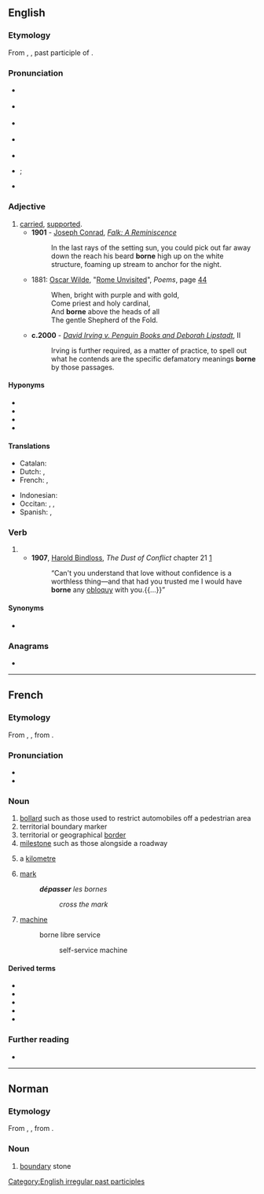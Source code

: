 {{also|Borne|borné}}
==English==

===Etymology===
From {{etyl|ang|en}} {{m|ang|boren}}, {{m|ang|ġeboren}}, past participle of {{m|ang|beran}}.

===Pronunciation===
* {{a|RP}} {{IPA|/bɔːn/|lang=en}}
* {{a|GenAm}} {{IPA|/bɔɹn/|lang=en}}
* {{a|rhotic|horse-hoarse}} {{IPA|/bo(ː)ɹn/|lang=en}}
* {{a|nonrhotic|horse-hoarse}} {{IPA|/boən/|lang=en}}
* {{audio|En-us-borne.ogg|Audio (US)|lang=en}}
* {{homophones|lang=en|born}} {{qualifier|accents with the {{w|horse–hoarse merger}}}}; {{l|en|bawn}} {{qualifier|[[non-rhotic]] accents with the horse–hoarse merger}}
* {{rhymes|ɔː(ɹ)n|lang=en}}

===Adjective===
{{en-adj|-}}

# [[carried]], [[supported]].
#* '''1901''' - [[w:Joseph Conrad|Joseph Conrad]], ''[[s:Falk|Falk: A Reminiscence]]''
#*: In the last rays of the setting sun, you could pick out far away down the reach his beard '''borne''' high up on the white structure, foaming up stream to anchor for the night.
#* 1881: [[w:Oscar Wilde|Oscar Wilde]], "[[s:Rome Unvisited|Rome Unvisited]]", ''Poems'', page [http://books.google.com/books?id=XlICAAAAQAAJ&pg=PA44&dq=wilde+%22Rome+Unvisited%22&hl=en&ei=MwaGTImqA8L_lgeK-4AZ&sa=X&oi=book_result&ct=result&resnum=1&ved=0CCkQ6AEwAA#v=onepage&q&f=false 44]
#*: When, bright with purple and with gold, <br/>Come priest and holy cardinal, <br/>And '''borne''' above the heads of all <br/>The gentle Shepherd of the Fold.
#* '''c.2000''' - ''[[s:David Irving v. Penguin Books and Deborah Lipstadt|David Irving v. Penguin Books and Deborah Lipstadt]]'', II
#*: Irving is further required, as a matter of practice, to spell out what he contends are the specific defamatory meanings '''borne''' by those passages.

====Hyponyms====
* {{l|en|airborne}}
* {{l|en|bloodborne}}
* {{l|en|trainborne}}
* {{l|en|waterborne}}

====Translations====
{{trans-top|carried, supported}}
* Catalan: {{t|ca|cargat}}
* Dutch: {{t+|nl|gedragen}}, {{t+|nl|ondersteund}}
* French: {{t+|fr|porté}}, {{t+|fr|supporté}}
{{trans-mid}}
* Indonesian: {{t+|id|dibawa}}
* Occitan: {{t|oc|cargat}}, {{t|oc|portat}}, {{t|oc|suportat}}
* Spanish: {{t+|es|soportado}}, {{t+|es|aguantado}}
{{trans-bottom}}

===Verb===
{{head|en|past participle}}

# {{inflection of|bear||past|part|lang=en}}
#* '''1907''', [[w:Harold Edward Bindloss|Harold Bindloss]], ''The Dust of Conflict'' chapter 21&nbsp;[http://openlibrary.org/works/OL4429277W]
#*: “Can't you understand that love without confidence is a worthless thing—and that had you trusted me I would have '''borne''' any [[obloquy]] with you.{{...}}”

====Synonyms====
* {{l|en|endured}}

===Anagrams===
* {{l|en|boner}}

[[Category:English irregular past participles]]

----

==French==

===Etymology===
From {{inh|fr|LL.|bodina}}, {{m|la|butina}}, from {{der|fr|xtg}}.

===Pronunciation===
* {{IPA|/bɔʁn/|lang=fr}}
* {{audio|Fr-borne.ogg|audio|lang=fr}}

===Noun===
{{fr-noun|f}}

# [[bollard]] such as those used to restrict automobiles off a pedestrian area
# territorial boundary marker
# territorial or geographical [[border]]
# [[milestone]] such as those alongside a roadway
# {{lb|fr|slang}} a [[kilometre]]
# [[mark]]
#: '''''dépasser''' les bornes''
#:: ''cross the mark''
# [[machine]]
#: borne libre service
#:: self-service machine

====Derived terms====
* {{l|fr|borné}}
* {{l|fr|borner}}
* {{l|fr|borne-fontaine}}
* {{l|fr|borne-abreuvoir}}
* {{l|fr|radioborne}}

===Further reading===
* {{R:TLFi}}

----

==Norman==

===Etymology===
From {{inh|nrf|LL.|bodina}}, {{m|la|butina}}, from {{etyl|xtg|nrf}}.

===Noun===
{{nrf-noun|f}}

# {{lb|nrf|Jersey}} [[boundary]] stone